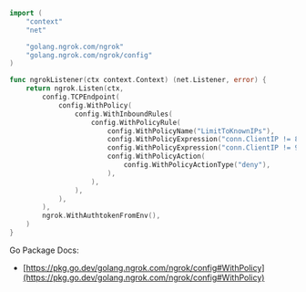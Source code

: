 ```go
import (
	"context"
	"net"

	"golang.ngrok.com/ngrok"
	"golang.ngrok.com/ngrok/config"
)

func ngrokListener(ctx context.Context) (net.Listener, error) {
	return ngrok.Listen(ctx,
		config.TCPEndpoint(
			config.WithPolicy(
				config.WithInboundRules(
					config.WithPolicyRule(
						config.WithPolicyName("LimitToKnownIPs"),
						config.WithPolicyExpression("conn.ClientIP != 8.8.8.8"),
						config.WithPolicyExpression("conn.ClientIP != 9.9.9.9"),
						config.WithPolicyAction(
							config.WithPolicyActionType("deny"),
						),
					),
				),
			),
		),
		ngrok.WithAuthtokenFromEnv(),
	)
}
```
Go Package Docs:

- [https://pkg.go.dev/golang.ngrok.com/ngrok/config#WithPolicy](https://pkg.go.dev/golang.ngrok.com/ngrok/config#WithPolicy)